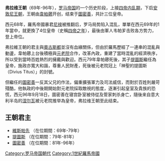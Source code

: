 {{unreferenced|time=2012-2-23}} 
'''弗拉维王朝'''（69年-96年），[[罗马帝国|罗马帝国]]的一个历史阶段，上接[[四帝内乱期|四帝内乱期]]，下启[[安敦尼王朝|安敦尼王朝]]，王朝由[[韋帕薌|韋帕薌]]开创，结束于[[圖密善|圖密善]]，共計三位皇帝。

西元68年，羅馬帝國暴君[[尼禄|尼禄]]被推翻后，罗马局势陷入混乱，單單在西元69年的1年當中，就更換了4位皇帝（史稱[[四帝之年|四帝之年]]），最後由軍人韦帕芗击败各方势力，登上帝位。

弗拉維王朝的君主與[[奧古斯都|奧古斯都]]並沒有血緣關係，但由於羅馬歷經了一連串的混亂與動盪，韋帕薌上台後積極與[[元老院|元老院]]合作，改革內政，重建了當時混亂的經濟秩序，所以受到當時百姓熱烈的擁戴與歡迎。西元79年韋帕薌死後，其子[[提圖斯|提圖斯]]繼任為皇帝，施政亦寬大和諧，尊重人民財產，死後被元老院冠上「神聖的提圖斯（Divius Titus）」的封號。

但繼任的[[圖密善|圖密善]]一反其父兄的作法，偏重擴張軍力及司法威信，而對於百姓則嚴苛殘酷，他執政的中後期開始對元老院採取敵視的態度，逐漸引起皇室及貴族的恐慌，西元96年9月18日，圖密善在寝宫卧室被侍從及管家刺杀身亡，隨後来自意大利半岛的[[涅尔瓦|涅尔瓦]]被元老院推举為皇帝，弗拉维王朝至此结束。

== 王朝君主 ==
* [[維斯帕先|維斯帕先]] （在位期間：69年-79年） 
* [[提圖斯|提圖斯]] （在位期間：79年-81年）
* [[圖密善|圖密善]] （在位期間：81年-96年）

{{Start box}}
{{Succession box|title=弗拉维王朝|[[四帝之年|四帝之年]]|[[五賢帝時代|安東尼王朝]]|years=公元69年-公元96年}}
{{end box}}

{{歐洲各國王室}}

{{Authority control}}
[[Category:罗马帝国朝代|Category:罗马帝国朝代]]
[[Category:1世紀羅馬帝國|Category:1世紀羅馬帝國]]